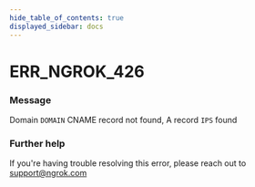 ```yaml
---
hide_table_of_contents: true
displayed_sidebar: docs
---
```



# ERR_NGROK_426

### Message
Domain `DOMAIN` CNAME record not found, A record `IPS` found

<ErrorDetails error='err_ngrok_426' />


### Further help
If you're having trouble resolving this error, please reach out to [support@ngrok.com](mailto:support@ngrok.com?subject=Help%20with%20ERR_NGROK_426)

